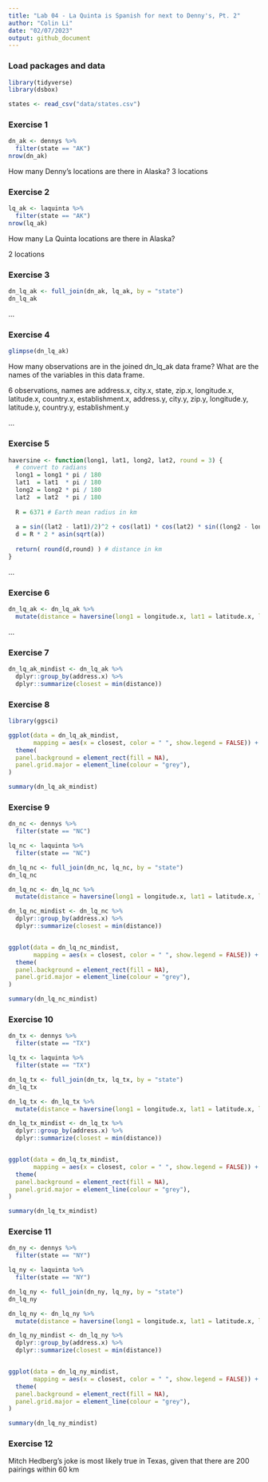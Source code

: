 ```yaml
---
title: "Lab 04 - La Quinta is Spanish for next to Denny's, Pt. 2"
author: "Colin Li"
date: "02/07/2023"
output: github_document
---
```


### Load packages and data

```r
library(tidyverse) 
library(dsbox) 
```

```r
states <- read_csv("data/states.csv")
```

### Exercise 1

```r

dn_ak <- dennys %>%
  filter(state == "AK")
nrow(dn_ak)

```

How many Denny’s locations are there in Alaska?
3 locations

### Exercise 2

```r

lq_ak <- laquinta %>%
  filter(state == "AK")
nrow(lq_ak)

```
How many La Quinta locations are there in Alaska?

2 locations

### Exercise 3

```r

dn_lq_ak <- full_join(dn_ak, lq_ak, by = "state")
dn_lq_ak


```

...

### Exercise 4


```r

glimpse(dn_lq_ak)

```
How many observations are in the joined dn_lq_ak data frame? What are the names of the variables in this data frame.

6 observations, names are address.x, city.x, state, zip.x, longitude.x, latitude.x, country.x, establishment.x, address.y, city.y, zip.y, longitude.y, latitude.y, country.y, establishment.y


...

### Exercise 5

```r

haversine <- function(long1, lat1, long2, lat2, round = 3) {
  # convert to radians
  long1 = long1 * pi / 180
  lat1  = lat1  * pi / 180
  long2 = long2 * pi / 180
  lat2  = lat2  * pi / 180
  
  R = 6371 # Earth mean radius in km
  
  a = sin((lat2 - lat1)/2)^2 + cos(lat1) * cos(lat2) * sin((long2 - long1)/2)^2
  d = R * 2 * asin(sqrt(a))
  
  return( round(d,round) ) # distance in km
}

```


...

### Exercise 6

```r

dn_lq_ak <- dn_lq_ak %>%
  mutate(distance = haversine(long1 = longitude.x, lat1 = latitude.x, long2 = longitude.y, lat2 = latitude.y))

```


...

### Exercise 7

```r

dn_lq_ak_mindist <- dn_lq_ak %>%
  dplyr::group_by(address.x) %>%
  dplyr::summarize(closest = min(distance))

```

### Exercise 8

```r
library(ggsci)

ggplot(data = dn_lq_ak_mindist, 
       mapping = aes(x = closest, color = " ", show.legend = FALSE)) + scale_color_aaas() + geom_freqpoly() + scale_y_continuous(breaks = c(0, 1, 2)) + scale_x_continuous(breaks = c(0, 1, 2, 3, 4, 5, 6)) + xlab("Distance (km)") + ylab("Number of Establishments") + ggtitle("AK: Distances between Denny’s and the Nearest La Quinta") + labs(caption = "There are 3 Denny's-La Quinta pairings within 6 km") +
  theme(
  panel.background = element_rect(fill = NA),
  panel.grid.major = element_line(colour = "grey"),
) 

summary(dn_lq_ak_mindist)

```

### Exercise 9

```r

dn_nc <- dennys %>%
  filter(state == "NC")

lq_nc <- laquinta %>%
  filter(state == "NC")

dn_lq_nc <- full_join(dn_nc, lq_nc, by = "state")
dn_lq_nc

dn_lq_nc <- dn_lq_nc %>%
  mutate(distance = haversine(long1 = longitude.x, lat1 = latitude.x, long2 = longitude.y, lat2 = latitude.y))

dn_lq_nc_mindist <- dn_lq_nc %>%
  dplyr::group_by(address.x) %>%
  dplyr::summarize(closest = min(distance))


ggplot(data = dn_lq_nc_mindist, 
       mapping = aes(x = closest, color = " ", show.legend = FALSE)) + scale_color_aaas() + geom_freqpoly() + xlab("Distance (km)") + ylab("Number of Establishments") + ggtitle("NC: Distances between Denny’s and the Nearest La Quinta") + labs(caption = "There are 28 Denny's-La Quinta pairings within 200 km") +
  theme(
  panel.background = element_rect(fill = NA),
  panel.grid.major = element_line(colour = "grey"),
) 

summary(dn_lq_nc_mindist)

```


### Exercise 10

```r

dn_tx <- dennys %>%
  filter(state == "TX")

lq_tx <- laquinta %>%
  filter(state == "TX")

dn_lq_tx <- full_join(dn_tx, lq_tx, by = "state")
dn_lq_tx

dn_lq_tx <- dn_lq_tx %>%
  mutate(distance = haversine(long1 = longitude.x, lat1 = latitude.x, long2 = longitude.y, lat2 = latitude.y))

dn_lq_tx_mindist <- dn_lq_tx %>%
  dplyr::group_by(address.x) %>%
  dplyr::summarize(closest = min(distance))


ggplot(data = dn_lq_tx_mindist, 
       mapping = aes(x = closest, color = " ", show.legend = FALSE)) + scale_color_aaas() + geom_freqpoly() + xlab("Distance (km)") + ylab("Number of Establishments") + ggtitle("TX: Distances between Denny’s and the Nearest La Quinta") + labs(caption = "There are 200 Denny's-La Quinta pairings within 60 km") +
  theme(
  panel.background = element_rect(fill = NA),
  panel.grid.major = element_line(colour = "grey"),
) 

summary(dn_lq_tx_mindist)


```

### Exercise 11

```r

dn_ny <- dennys %>%
  filter(state == "NY")

lq_ny <- laquinta %>%
  filter(state == "NY")

dn_lq_ny <- full_join(dn_ny, lq_ny, by = "state")
dn_lq_ny

dn_lq_ny <- dn_lq_ny %>%
  mutate(distance = haversine(long1 = longitude.x, lat1 = latitude.x, long2 = longitude.y, lat2 = latitude.y))

dn_lq_ny_mindist <- dn_lq_ny %>%
  dplyr::group_by(address.x) %>%
  dplyr::summarize(closest = min(distance))


ggplot(data = dn_lq_ny_mindist, 
       mapping = aes(x = closest, color = " ", show.legend = FALSE)) + scale_color_aaas() + geom_freqpoly() + xlab("Distance (km)") + ylab("Number of Establishments") + ggtitle("NY: Distances between Denny’s and the Nearest La Quinta") + labs(caption = "There are 56 Denny's-La Quinta pairings within 100 km") +
  theme(
  panel.background = element_rect(fill = NA),
  panel.grid.major = element_line(colour = "grey"),
) 

summary(dn_lq_ny_mindist)

```

### Exercise 12

Mitch Hedberg’s joke is most likely true in Texas, given that there are 200 pairings within 60 km
